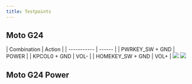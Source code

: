 ```yaml
---
title: Testpoints
---
```




## Moto G24
<Tabs>
    <TabItem value="0" label="Front" default>
        | Combination | Action |
        | ----------- | ------ |
        | PWRKEY_SW + GND | POWER |
        | KPCOL0 + GND | VOL- |
        | HOMEKEY_SW + GND | VOL+ |
        <img src={g24Front} />
    </TabItem>
    <TabItem value="1" label="JTAG" default>
        <img src={jtag}></img>
    </TabItem>
</Tabs>

## Moto G24 Power